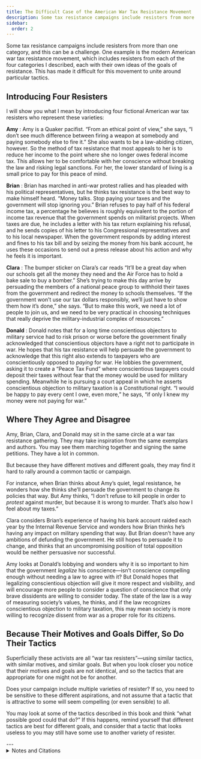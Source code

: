 ```yaml
---
title: The Difficult Case of the American War Tax Resistance Movement
description: Some tax resistance campaigns include resisters from more than one category, and this can be a challenge.
sidebar:
  order: 2
---
```


Some tax resistance campaigns include resisters from more than one category, and this can be a challenge.
One example is the modern American war tax resistance movement, which includes resisters from each of the four categories I described, each with their own ideas of the goals of resistance.
This has made it difficult for this movement to unite around particular tactics.

## Introducing Four Resisters

I will show you what I mean by introducing four fictional American war tax resisters who represent these varieties:

**Amy**
: Amy is a Quaker pacifist.
  “From an ethical point of view,” she says, “I don’t see much difference between firing a weapon at somebody and paying somebody else to fire it.”
  She also wants to be a law-abiding citizen, however.
  So the method of tax resistance that most appeals to her is to reduce her income to the point where she no longer owes federal income tax.
  This allows her to be comfortable with her conscience without breaking the law and risking legal sanctions.
  For her, the lower standard of living is a small price to pay for this peace of mind.

**Brian**
: Brian has marched in anti-war protest rallies and has pleaded with his political representatives, but he thinks tax resistance is the best way to make himself heard.
  “Money talks. Stop paying your taxes and the government will stop ignoring you.”
  Brian refuses to pay half of his federal income tax, a percentage he believes is roughly equivalent to the portion of income tax revenue that the government spends on militarist projects.
  When taxes are due, he includes a letter with his tax return explaining his refusal, and he sends copies of his letter to his Congressional representatives and to his local newspaper.
  When the government responds by adding interest and fines to his tax bill and by seizing the money from his bank account, he uses these occasions to send out a press release about his action and why he feels it is important.

**Clara**
: The bumper sticker on Clara’s car reads “It’ll be a great day when our schools get all the money they need and the Air Force has to hold a bake sale to buy a bomber.”
  She’s trying to make this day arrive by persuading the members of a national peace group to withhold their taxes from the government and redirect the money to schools themselves.
  “If the government won’t use our tax dollars responsibly, we’ll just have to show them how it’s done,” she says.
  “But to make this work, we need a lot of people to join us, and we need to be very practical in choosing techniques that really deprive the military-industrial complex of resources.”

**Donald**
: Donald notes that for a long time conscientious objectors to military service had to risk prison or worse before the government finally acknowledged that conscientious objectors have a right not to participate in war.
  He hopes that his tax resistance will help persuade the government to acknowledge that this right also extends to taxpayers who are conscientiously opposed to *paying* for war.
  He lobbies the government, asking it to create a “Peace Tax Fund” where conscientious taxpayers could deposit their taxes without fear that the money would be used for military spending.
  Meanwhile he is pursuing a court appeal in which he asserts conscientious objection to military taxation is a Constitutional right.
  “I would be happy to pay every cent I owe, even more,” he says, “if only I knew my money were not paying for war.”

## Where They Agree and Disagree

Amy, Brian, Clara, and Donald may sit in the same circle at a war tax resistance gathering.
They may take inspiration from the same exemplars and authors.
You may see them marching together and signing the same petitions.
They have a lot in common.

But because they have different motives and different goals, they may find it hard to rally around a common tactic or campaign.

For instance, when Brian thinks about Amy’s quiet, legal resistance, he wonders how she thinks she’ll persuade the government to change its policies that way.
But Amy thinks, “I don’t refuse to kill people in order to *protest* against murder, but because it is wrong to murder.
That’s also how I feel about my taxes.”

Clara considers Brian’s experience of having his bank account raided each year by the Internal Revenue Service and wonders how Brian thinks he’s having any impact on military spending that way.
But Brian doesn’t have any ambitions of defunding the government.
He still hopes to persuade it to change, and thinks that an uncompromising position of total opposition would be neither persuasive nor successful.

Amy looks at Donald’s lobbying and wonders why it is so important to him that the government *legalize* his conscience—isn’t conscience compelling enough without needing a law to agree with it?
But Donald hopes that legalizing conscientious objection will give it more respect and visibility, and will encourage more people to consider a question of conscience that only brave dissidents are willing to consider today.
The state of the law is a way of measuring society’s values, he thinks, and if the law recognizes conscientious objection to military taxation, this may mean society is more willing to recognize dissent from war as a proper role for its citizens.

## Because Their Motives and Goals Differ, So Do Their Tactics

Superficially these activists are all “war tax resisters”—using similar tactics, with similar motives, and similar goals.
But when you look closer you notice that their motives and goals are not identical, and so the tactics that are appropriate for one might not be for another.

Does your campaign include multiple varieties of resister?
If so, you need to be sensitive to these different aspirations, and not assume that a tactic that is attractive to some will seem compelling (or even sensible) to all.

You may look at some of the tactics described in this book and think “what possible good could that do?”
If this happens, remind yourself that different tactics are best for different goals, and consider that a tactic that looks useless to you may still have some use to another variety of resister.

<Aside type="wikipedia" title="Wikipedia">
  <WikipediaBadge title="Quakers" />
  <WikipediaBadge title="National Campaign for a Peace Tax Fund" />
  <WikipediaBadge title="Conscientious objection to military taxation" />
</Aside>
---

<details>
<summary>Notes and Citations</summary>

* Zahn, Franklin [“Tax Refusal, Law, and Order”](https://www.friendsjournal.org/wp-content/uploads/emember/downloads/1967/HC12-50415.pdf#page=6) <i>Friends Journal</i> 1 October 1967, pp. 514–15 (“We refuse to steal not as a protest against burglary—with consideration of how ‘effective’ we may or may not be—but simply because for us stealing is wrong.”)
* Freund, Ronald [<i>What One Person Can Do To Help Prevent Nuclear War</i>](https://archive.org/details/whatonepersoncan00rona_0/page/68/mode/2up) (1982), p. 69 (quoting Bill Faw: “I would still do it even if no one else did. There comes a point, with Vietnam or the arms race, where you say, ‘I’m not going to participate in that, no matter what the cost.’ It’s kind of like Martin Luther saying, ‘Here I stand; I cannot do other.’ ”)

</details>

